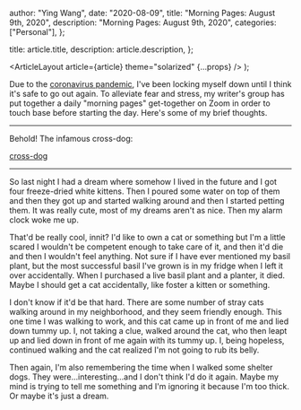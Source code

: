 
  author: "Ying Wang",
  date: "2020-08-09",
  title: "Morning Pages: August 9th, 2020",
  description: "Morning Pages: August 9th, 2020",
  categories: ["Personal"],
};

  title: article.title,
  description: article.description,
};

  <ArticleLayout article={article} theme="solarized" {...props} />
);

Due to the [coronavirus
pandemic](https://en.wikipedia.org/wiki/2019-20_coronavirus_pandemic), I've been
locking myself down until I think it's safe to go out again. To alleviate fear
and stress, my writer's group has put together a daily "morning pages"
get-together on Zoom in order to touch base before starting the day. Here's some
of my brief thoughts.

---

Behold! The infamous cross-dog:

[cross-dog](/video/posts/2020/08/09/morning_pages.mp4)

---

So last night I had a dream where somehow I lived in the future and I got four
freeze-dried white kittens. Then I poured some water on top of them and then
they got up and started walking around and then I started petting them. It was
really cute, most of my dreams aren't as nice. Then my alarm clock woke me up.

That'd be really cool, innit? I'd like to own a cat or something but I'm a
little scared I wouldn't be competent enough to take care of it, and then it'd
die and then I wouldn't feel anything. Not sure if I have ever mentioned my
basil plant, but the most successful basil I've grown is in my fridge when I
left it over accidentally. When I purchased a live basil plant and a planter, it
died. Maybe I should get a cat accidentally, like foster a kitten or something.

I don't know if it'd be that hard. There are some number of stray cats walking
around in my neighborhood, and they seem friendly enough. This one time I was
walking to work, and this cat came up in front of me and lied down tummy up. I,
not taking a clue, walked around the cat, who then leapt up and lied down in
front of me again with its tummy up. I, being hopeless, continued walking and
the cat realized I'm not going to rub its belly.

Then again, I'm also remembering the time when I walked some shelter dogs. They
were...interesting...and I don't think I'd do it again. Maybe my mind is trying
to tell me something and I'm ignoring it because I'm too thick. Or maybe it's
just a dream.
